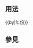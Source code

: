 <includeonly><!-- 在這裡加入模板的保護標識 --></includeonly><noinclude>{{template doc page viewed directly}}</noinclude>
<!-- 在本行下編輯模板說明 -->

== 用法 ==
<nowiki>{{by|年份}}</nowiki>
== 參見 ==

<includeonly>
<!-- 本行下加入模板的分類 -->

</includeonly>
